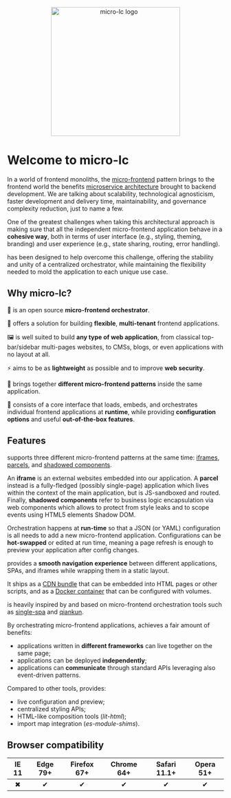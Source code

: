 <div align="center">
  <img alt="micro-lc logo" src="https://raw.githubusercontent.com/micro-lc/.github/main/profile/img/micro-lc_logo.png" width="300" />
</div>

# Welcome to micro-lc

In a world of frontend monoliths, the [micro-frontend](https://micro-frontends.org/) pattern brings to the frontend world
the benefits [microservice architecture](https://en.wikipedia.org/wiki/Microservices) brought to backend development.
We are talking about scalability, technological agnosticism, faster development and delivery time, maintainability, and
governance complexity reduction, just to name a few.

One of the greatest challenges when taking this architectural approach is making sure that all the independent
micro-frontend application behave in a **cohesive way**, both in terms of user interface (e.g., styling, theming, branding)
and user experience (e.g., state sharing, routing, error handling).

<micro-lc></micro-lc> has been designed to help overcome this challenge, offering the stability and unity of a centralized
orchestrator, while maintaining the flexibility needed to mold the application to each unique use case.


## Why micro-lc?

🎼 <micro-lc></micro-lc> is an open source **micro-frontend orchestrator**.

🧱 <micro-lc></micro-lc> offers a solution for building **flexible**, **multi-tenant** frontend applications.

🖼 <micro-lc></micro-lc> is well suited to build **any type of web application**, from classical top-bar/sidebar
multi-pages websites, to CMSs, blogs, or even applications with no layout at all.

⚡ <micro-lc></micro-lc> aims to be as **lightweight** as possible and to improve **web security**.

🔗 <micro-lc></micro-lc> brings together **different micro-frontend patterns** inside the same application.

🏃 <micro-lc></micro-lc> consists of a core interface that loads, embeds, and orchestrates individual frontend applications
at **runtime**, while providing **configuration options** and useful **out-of-the-box features**.

## Features

<micro-lc></micro-lc> supports three different micro-frontend patterns at the same time:
[iframes](guides/applications/iframes.md), [parcels](guides/applications/parcels.md), and
[shadowed components](guides/applications/compose.md).

An **iframe** is an external websites embedded into our application. A **parcel** instead is a fully-fledged (possibly
single-page) application which lives within the context of the main application, but is JS-sandboxed and routed. Finally,
**shadowed components** refer to business logic encapsulation via web components which allows to protect from style leaks
and to scope events using HTML5 elements Shadow DOM.

Orchestration happens at **run-time** so that a JSON (or YAML) configuration is all <micro-lc></micro-lc> needs to add
a new micro-frontend application. Configurations can be **hot-swapped** or edited at run time, meaning a page refresh is
enough to preview your application after config changes.

<micro-lc></micro-lc> provides a **smooth navigation experience** between different applications, SPAs, and iframes
while wrapping them in a static layout.

It ships as a [CDN bundle](./getting-started.md#import-from-cdn) that can be embedded into HTML pages or other scripts,
and as a [Docker container](./getting-started.md#deploy-docker-container) that can be configured with volumes.

<micro-lc></micro-lc> is heavily inspired by and based on micro-frontend orchestration tools such as
[single-spa](https://single-spa.js.org/) and [qiankun](https://qiankun.umijs.org/).

By orchestrating micro-frontend applications, <micro-lc></micro-lc> achieves a fair amount of benefits:
* applications written in **different frameworks** can live together on the same page;
* applications can be deployed **independently**;
* applications can **communicate** through standard APIs leveraging also event-driven patterns.

Compared to other tools, <micro-lc></micro-lc> provides:
* live configuration and preview;
* centralized styling APIs;
* HTML-like composition tools (_lit-html_);
* import map integration (_es-module-shims_).

## Browser compatibility

| IE 11 | Edge 79+ | Firefox 67+ | Chrome 64+ | Safari 11.1+ | Opera 51+ |
|:-----:|:--------:|:-----------:|:----------:|:------------:|:---------:|
|   ✖   |    ✔     |      ✔      |     ✔      |      ✔       |     ✔     |

